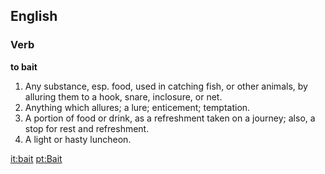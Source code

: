 ==English==

===Verb===

'''to bait'''

#Any substance, esp. food, used in catching fish, or other animals, by alluring them to a hook, snare, inclosure, or net.
#Anything which allures; a lure; enticement; temptation.
#A portion of food or drink, as a refreshment taken on a journey; also, a stop for rest and refreshment.
#A light or hasty luncheon.

[[it:bait]]
[[pt:Bait]]